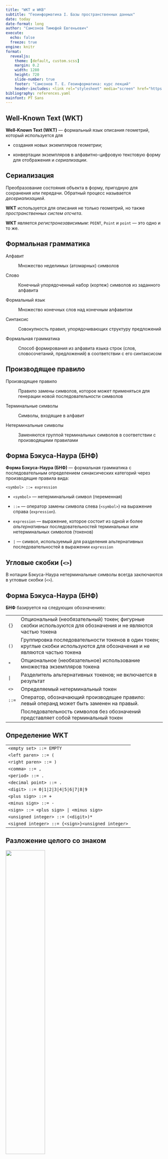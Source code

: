 ```yaml
---
title: "WKT и WKB"
subtitle: "Геоинформатика I. Базы пространственных данных"
date: today
date-format: long
author: "Самсонов Тимофей Евгеньевич"
execute:
  echo: false
  freeze: true
engine: knitr
format:
  revealjs: 
    theme: [default, custom.scss]
    margin: 0.2
    width: 1280
    height: 720
    slide-number: true
    footer: "Самсонов Т. Е. Геоинформатика: курс лекций"
    header-includes: <link rel="stylesheet" media="screen" href="https://fontlibrary.org//face/pt-sans" type="text/css"/>
bibliography: references.yaml
mainfont: PT Sans
---
```


## Well-Known Text (WKT)

**Well-Known Text (WKT)** --- формальный язык описания геометрий, который используется для

-   создания новых экземпляров геометрии;

-   конвертации экземпляров в алфавитно-цифровую текстовую форму для отображения и *сериализации*.

::: callout-note
## Сериализация

Преобразование состояния объекта в форму, пригодную для сохранения или передачи. Обратный процесс называется *десериализацией*.
:::

**WKT** используется для описания не только геометрий, но также *пространственных систем отсчета*.

**WKT** является *регистронезависимым*: `POINT`, `Point` и `point` --- это одно и то же.

## Формальная грамматика

Алфавит

:   Множество неделимых (атомарных) символов

Слово

:   Конечный упорядоченный набор (кортеж) символов из заданного алфавита

Формальный язык

:   Множество конечных слов над конечным алфавитом

Синтаксис

:   Совокупность правил, упорядочивающих структуру предложений

Формальная грамматика

:   Способ формирования из алфавита языка строк (слов, словосочетаний, предложений) в соответствии с его синтаксисом

## Производящее правило

Производящее правило

:   Правило замены символов, которое может применяться для генерации новой последовательности символов

Терминальные символы

:   Символы, входящие в алфавит

Нетерминальные символы

:   Заменяются группой терминальных символов в соответствии с производящими правилами

## Форма Бэкуса-Наура (БНФ)

**Форма Бэкуса-Наура (БНФ)** --- формальная грамматика с последовательным определением синаксических категорий через производящие правила вида:

`<symbol> ::= expression`

-   `<symbol>` --- нетерминальный символ (переменная)

-   `::=` --- оператор замены символа слева (`<symbol>`) на выражение справа (`expression`).

-   `expression` --- выражение, которое состоит из одной и более *альтернативных* последовательностей терминальных или нетерминальных символов (токенов)

-   `|` --- символ, используемый для разделения альтернативных последовательностей в выражении `expression`

::: callout-note
## Угловые скобки (`<>`)

В нотации Бэкуса-Наура нетерминальные символы всегда заключаются в угловые скобки (`<>`).
:::

## Форма Бэкуса-Наура (БНФ)

**БНФ** базируется на следующих обозначениях:

+----------+------------------------------------------------------------------------------------------------------------------------------+
| `{}`     | Опциональный (необязательный) токен; фигурные скобки используются для обозначения и не являются частью токена                |
+----------+------------------------------------------------------------------------------------------------------------------------------+
| `()`     | Группировка последовательности токенов в один токен; круглые скобки используются для обозначения и не являются частью токена |
+----------+------------------------------------------------------------------------------------------------------------------------------+
| `*`      | Опциональное (необязательное) использование множества экземпляров токена                                                     |
+----------+------------------------------------------------------------------------------------------------------------------------------+
| `|`      | Разделитель альтернативных токенов; не включается в результат                                                                |
+----------+------------------------------------------------------------------------------------------------------------------------------+
| `<>`     | Определяемый нетерминальный токен                                                                                            |
+----------+------------------------------------------------------------------------------------------------------------------------------+
| `::=`    | Оператор, обозначающий производящее правило: левый операнд может быть заменен на правый.                                     |
+----------+------------------------------------------------------------------------------------------------------------------------------+
|          | Последовательность символов без обозначений представляет собой терминальный токен                                            |
+----------+------------------------------------------------------------------------------------------------------------------------------+

## Определение WKT

|                                                   |
|---------------------------------------------------|
| `<empty set> ::= EMPTY`                           |
| `<left paren> ::= (`                              |
| `<right paren> ::= )`                             |
| `<comma> ::= ,`                                   |
| `<period> ::= .`                                  |
| `<decimal point> ::= .`                           |
| `<digit> ::= 0|1|2|3|4|5|6|7|8|9`                 |
| `<plus sign> ::= +`                               |
| `<minus sign> ::= -`                              |
| `<sign> ::= <plus sign> | <minus sign>`           |
| `<unsigned integer> ::= (<digit>)*`               |
| `<signed integer> ::= {<sign>}<unsigned integer>` |

## Разложение целого со знаком

![](images/signed_integer.svg){width="50%"}

## Определение WKT

+---------------------------------------------------------------------------------------------------------------------------+
| `<exact numeric literal> ::= <unsigned integer> {<decimal po int>{<unsigned integer>}}|<decimal point><unsigned integer>` |
+---------------------------------------------------------------------------------------------------------------------------+
| `<mantissa> ::= <exact numeric literal>`                                                                                  |
+---------------------------------------------------------------------------------------------------------------------------+
| `<exponent> ::= <signed integer>`                                                                                         |
+---------------------------------------------------------------------------------------------------------------------------+
| `<approximate numeric literal> ::= <mantissa>E<exponent>`                                                                 |
+---------------------------------------------------------------------------------------------------------------------------+
| `<unsigned numeric literal> ::= <exact numeric literal> | <approximate numeric literal>`                                  |
+---------------------------------------------------------------------------------------------------------------------------+
| `<signed numeric literal> ::= {<sign>}<unsigned numeric literal>`                                                         |
+---------------------------------------------------------------------------------------------------------------------------+
| `<x> ::= <signed numeric literal>`                                                                                        |
+---------------------------------------------------------------------------------------------------------------------------+
| `<y> ::= <signed numeric literal>`                                                                                        |
+---------------------------------------------------------------------------------------------------------------------------+
| `<z> ::= <signed numeric literal>`                                                                                        |
+---------------------------------------------------------------------------------------------------------------------------+
| `<m> ::= <signed numeric literal>`                                                                                        |
+---------------------------------------------------------------------------------------------------------------------------+

## Разложение действительного числа

![](images/signed_literal.svg){width="100%"}

## Определение $2D$-геометрий

+---------------------------------------------------------------------------------------------+
| `<point> ::= <x> <y>`                                                                       |
+---------------------------------------------------------------------------------------------+
| `<point text> ::= <empty set> | <left paren>`                                               |
|                                                                                             |
| `<point> <right paren>`                                                                     |
+---------------------------------------------------------------------------------------------+
| `<point tagged text> ::= point <point text>`                                                |
+---------------------------------------------------------------------------------------------+
| `<linestring text> ::= <empty set> | <left paren> <point> {<comma> <point>}* <right paren>` |
+---------------------------------------------------------------------------------------------+
| `<linestring tagged text> ::= linestring <linestring text>`                                 |
+---------------------------------------------------------------------------------------------+
| `<polygon text> ::= <empty set> | <left paren>`                                             |
|                                                                                             |
| `<linestring text>{<comma> <linestring text>}* <right paren>`                               |
+---------------------------------------------------------------------------------------------+
| `<polygon tagged text> ::= polygon <polygon text>`                                          |
+---------------------------------------------------------------------------------------------+
| `<triangle tagged text> ::= triangle <polygon text>`                                        |
+---------------------------------------------------------------------------------------------+

## Разложение $2D$-точки

![](images/point_tagged.svg){width="100%"}

Для остальных классов пустая (`EMPTY`) геометрия описывается аналогичным образом: `LINESTRING EMPTY`, `POLYGON EMPTY` и т.п.

## Разложение $2D$-линии и полигона

![](images/line_polygon_tagged.svg){width="100%"}

## Определение $2D$-геометрий

+------------------------------------------------------------------------------------------------------------------+
| `<polyhedralsurface text> ::= <empty set> | <left paren> <polygon text> {<comma> <polygon text>}* <right paren>` |
+------------------------------------------------------------------------------------------------------------------+
| `<polyhedralsurface tagged text> ::= polyhedralsurface <polyhedralsurface text>`                                 |
+------------------------------------------------------------------------------------------------------------------+
| `<tin tagged text> ::= tin <polyhedralsurface text>`                                                             |
+------------------------------------------------------------------------------------------------------------------+

![](images/tin_tagged.svg){width="100%"}

## Определение $2D$-коллекций

+---------------------------------------------------------------------------------------------------------------------+
| `<multipoint text> ::= <empty set> | <left paren>`                                                                  |
|                                                                                                                     |
| `<point text> {<comma> <point text>}* <right paren>`                                                                |
+---------------------------------------------------------------------------------------------------------------------+
| `<multipoint tagged text> ::= multipoint <multipoint text>`                                                         |
+---------------------------------------------------------------------------------------------------------------------+
| `<multilinestring text> ::= <empty set> | <left paren> <linestring text>{<comma> <linestring text>}* <right paren>` |
+---------------------------------------------------------------------------------------------------------------------+
| `<multilinestring tagged text> ::= multilinestring <multilinestring text>`                                          |
+---------------------------------------------------------------------------------------------------------------------+
| `<multipolygon text> ::= <empty set> | <left paren>`                                                                |
|                                                                                                                     |
| `<polygon text> {<comma> <polygon text>}* <right paren>`                                                            |
+---------------------------------------------------------------------------------------------------------------------+
| `<multipolygon tagged text> ::=`                                                                                    |
|                                                                                                                     |
| `multipolygon <multipolygon text>`                                                                                  |
+---------------------------------------------------------------------------------------------------------------------+

## Разложение $2D$-мульти\[точки\|линии\]

![](images/multipoint_tagged.svg){width="100%"}

## Разложение $2D$-мультиполигона

![](images/multipolygon_tagged.svg){width="100%"}

## Определение $2D$-`GEOMETRYCOLLECTION`

+-----------------------------------------------------------------------------------------------------------------------------------+
| `<geometry tagged text> ::=`                                                                                                      |
|                                                                                                                                   |
| `<point tagged text> | <linestring tagged text>`                                                                                  |
|                                                                                                                                   |
| `| <polygon tagged text> | <triangle tagged text>`                                                                                |
|                                                                                                                                   |
| `| <polyhedralsurface tagged text> | <tin tagged text>`                                                                           |
|                                                                                                                                   |
| `| <multipoint tagged text> | <multilinestring tagged text>`                                                                      |
|                                                                                                                                   |
| `| <multipolygon tagged text>`                                                                                                    |
|                                                                                                                                   |
| `| <geometrycollection tagged text>`                                                                                              |
+-----------------------------------------------------------------------------------------------------------------------------------+
| `<geometrycollection text> ::= <empty set> | <left paren> <geometry tagged text> {<comma> <geometry tagged text>}* <right paren>` |
+-----------------------------------------------------------------------------------------------------------------------------------+
| `<geometrycollection tagged text> ::= geometrycollection <geometrycollection text>`                                               |
+-----------------------------------------------------------------------------------------------------------------------------------+

## Разложение $2D$-`GEOMETRYCOLLECTION`

![](images/geometry_tagged.svg){width="100%"}

## Определение $3D/4D$-геометрий и коллекций

Идентично $2D$ со следующими модификациями:

-   Количество координат равно числу измерений ($3$ или $4$)

-   После названия *tagged*-геометрии добавляется расширение `z`, `m` или `zm`:\
    `point z`, `linestring m`, `polygon zm`.

![](images/linestringzm_tagged.svg){width="100%"}

## Дополнительные измерения

1.  Стандартные геометрические операции и топологические предикаты *игнорируют* дополнительные измерения $ZM$.

2.  Не существует ограничений на координату $M$ --- она, в частности, не обязана непрерывно возрастать вдоль объекта `LINESTRING`.

3.  Интерфейс объектов с $M$-геометрией содержит дополнительные методы `LocateAlong()` и `LocateBetween()`.

+-------------------------+-------------------------------------------------------------------------------------------+
| Метод                   | Назначение                                                                                |
+=========================+===========================================================================================+
| `LocateAlong(m)`        | Возвращает производную геометрическую коллекцию, которая соответствует `m`                |
+-------------------------+-------------------------------------------------------------------------------------------+
| `LocateBetween(m1, m2)` | Возвращает производную геометрическую коллекцию, которая соответствует отрезку `[m1, m2]` |
+-------------------------+-------------------------------------------------------------------------------------------+

## Дополнительные измерения

Запрос измерения мультиточечного объекта:

**`p:`** `MULTIPOINT M(0 0 4, 2 1 1, 3 1 2, 4 2 4, 5 3 5, 7 2 7)`

**`p.LocateAlong(4):`** `MULTIPOINT M(0 0 4, 3 1 4)`

**`p.LocateBetween(2,4):`** `MULTIPOINT M(0 0 4, 2 1 2, 3 1 4)`

**`p.LocateAlong(3):`** `POINT M()` --- *пустой* объект

```python
#| fig-width: 3
#| fig-height: 1.5
#| out-width: 600px
#| out-height: 450px

import shapely
import pandas as pd
import geopandas as gpd
import matplotlib.pyplot as plt

mpts = shapely.MultiPoint(((0, 0), (2, 1), (3, 1), (4, 2), (5, 3), (7, 2)))
gmpts = gpd.GeoSeries(mpts)
df = pd.DataFrame({})
gdf = gpd.GeoDataFrame(df, geometry=gmpts)
gdf.plot(markersize = 50, color='orangered')
plt.show()
```

## Дополнительные измерения

Запрос измерения линейного объекта :

**`l:`** `MULTILINESTRING M((0 0 4, 2 1 1, 3 1 2), (4 2 4, 5 3 6))`

**`l.LocateAlong(3):`** `MULTIPOINT M(1.3 0.7 3)`

**`l.LocateBetween(2,5):`** `GEOMETRYCOLLECTION M(LINESTRING M(0 0 4,1.33 0.67 2),POINT M(3 1 2),LINESTRING M(4 2 4,4.5 2.5 5))`

**`l.LocateAlong(0.5):`** `POINT M()` --- *пустой* объект

```python
#| fig-width: 3
#| fig-height: 1.5
#| out-width: 600px
#| out-height: 300px
mline = shapely.MultiLineString((((0, 0), (2, 1), (3, 1)), ((4, 2), (5, 3), (7, 2))))
gmline = gpd.GeoSeries(mline)
df = pd.DataFrame({})
gdf = gpd.GeoDataFrame(df, geometry=gmline)
gdf.plot(color='orangered')
plt.show()
```

## Well-Known Binary (WKB)

**Well-Known Binary (WKB)** --- компактное представление геометрического объекта в виде непрерывной последовательности байтов.

-   Позволяет обмениваться пространственными данными в бинарной форме

-   Реализуется путем представления геометрического объекта в виде последовательности чисел типов `{Unsigned Integer, Double}` и их сериализации в последовательность байтов

-   Для сериализации используется порядок байтов с большого (*Big Endian*) или малого (*Little Endian*) конца.

`Unsigned Integer` --- $32$-битный ($4$-байтовый) тип данных, который представляет неотрицательные целые числа в диапазоне `[0, 4 294 967 259]`

`Double` --- $64$-битный ($8$-байтовый) тип данных, который представляет числа с плавающей точкой двойной точности стандарта [IEEE 754](https://en.wikipedia.org/wiki/IEEE_754).

## Коды геометрических типов {.table-small}

+----------------------------------+----------+----------+----------+----------+
| **Тип**                          | **XY**   | **XYZ**  | **XYM**  | **XYZM** |
+----------------------------------+----------+----------+----------+----------+
| `GEOMETRY`                       | `0`      | `1000`   | `2000`   | `3000`   |
+----------------------------------+----------+----------+----------+----------+
| `POINT`                          | `1`      | `1001`   | `2001`   | `3001`   |
+----------------------------------+----------+----------+----------+----------+
| `LINESTRING`                     | `2`      | `1002`   | `2002`   | `3002`   |
+----------------------------------+----------+----------+----------+----------+
| `POLYGON`                        | `3`      | `1003`   | `2003`   | `3003`   |
+----------------------------------+----------+----------+----------+----------+
| `MULTIPOINT`                     | `4`      | `1004`   | `2004`   | `3004`   |
+----------------------------------+----------+----------+----------+----------+
| `MULTILINESTRING`                | `5`      | `1005`   | `2005`   | `3005`   |
+----------------------------------+----------+----------+----------+----------+
| `MULTIPOLYGON`                   | `6`      | `1006`   | `2006`   | `3006`   |
+----------------------------------+----------+----------+----------+----------+
| `GEOMETRYCOLLECTION`             | `7`      | `1007`   | `2007`   | `3007`   |
+----------------------------------+----------+----------+----------+----------+
| $\texttt{CIRCULARSTRING}^ \star$ | `8`      | `1008`   | `2008`   | `3008`   |
+----------------------------------+----------+----------+----------+----------+
| $\texttt{COMPOUNDCURVE}^\star$   | `9`      | `1009`   | `2009`   | `3009`   |
+----------------------------------+----------+----------+----------+----------+
| $\texttt{CURVEPOLYGON}^\star$    | `10`     | `1010`   | `2010`   | `3010`   |
+----------------------------------+----------+----------+----------+----------+

$\star$ --- зарезервированные типы

## Коды геометрических типов

|                     |        |         |         |          |
|---------------------|--------|---------|---------|----------|
| **Тип**             | **XY** | **XYZ** | **XYM** | **XYZM** |
| `MULTICURVE`        | `11`   | `1011`  | `2011`  | `3011`   |
| `MULTISURFACE`      | `12`   | `1012`  | `2012`  | `3012`   |
| `CURVE`             | `13`   | `1013`  | `2013`  | `3013`   |
| `SURFACE`           | `14`   | `1014`  | `2014`  | `3014`   |
| `POLYHEDRALSURFACE` | `15`   | `1015`  | `2015`  | `3015`   |
| `TIN`               | `16`   | `1016`  | `2016`  | `3016`   |

## Классы WKBGeometry

**Базовые определения типов**

``` code
// byte : 1 byte 
// uint32 : 32 bit unsigned integer (4 bytes) 
// double : double precision number (8 bytes) 
```

**Точки**

::: columns
::: {.column width="50%"}
``` code
Point { 
  double x; 
  double y;
} 

PointZ { 
  double x; 
  double y; 
  double z;
} 
```

Определения используют синтаксис, похожий на язык программирования ***C**.*
:::

::: {.column width="50%"}
``` code
PointM { 
  double x; 
  double y; 
  double m;
} 

PointZM { 
  double x; 
  double y; 
  double z; 
  double m;
}
```
:::
:::

## Классы WKBGeometry

::: columns
::: {.column width="50%"}
**Линейные кольца**

``` code
LinearRing { 
  uint32 numPoints; 
  Point points[numPoints];
} 

LinearRingZ { 
  uint32 numPoints; 
  PointZ points[numPoints];
} 

LinearRingM { 
  uint32 numPoints; 
  PointM points[numPoints];
} 

LinearRingZM { 
  uint32 numPoints; 
  PointZM points[numPoints];
}
```
:::

::: {.column width="50%"}
**Порядок байтов**

``` code
enum WKBByteOrder { 
  wkbXDR = 0, // Big Endian 
  wkbNDR = 1 // Little Endian 
}
```

Порядок байтов определяет последовательность представления байтов в памяти компьютера:

-   **Big Endian (BE)** --- от большего к меньшему

-   **Littel Endian (LE)** --- от меньшего к большему

В современных компьютерах машинное слово $64$-битное и состоит из $8$ байтов.
:::
:::

## Endians

$256 = 2^8$ --- максимальное число, которое можно записать в один байт.

Произвольное число можно разложить по байтам:

$$
M = \sum_{i=0}^{n-1}A_i\cdot 256^i=A_0\cdot 256^0+A_1\cdot 256^1+A_2\cdot 256^2+\dots+A_{n-1}\cdot 256^{n-1}.
$$

-   $A_0,\dots,A_{n-1}$ --- целые числа в диапазоне от $0$ до $255$

-   $A_0$ --- младший (*little*) байт

-   $A_{n-1}$ --- старший (*big*) байт

Число $11789422_{10}$ ($\texttt{0x}\color{red}{\texttt{B3}}\color{green}{\texttt{E4}}\color{blue}{\texttt{6E}}_{16}$) можно записать двумя способами:

+--------------------------+-----------------------------------------------------------------------------------------------------------------------------------------------------------------------------+
| $\texttt{Big Endian}$    | $\color{red}{A_{n-1}}...\color{green}{A_1}\color{blue}{A_0} \rightarrow \color{red}{\texttt{1011 0011}}~\color{green}{\texttt{1110 0100}}~\color{blue}{\texttt{0110 1110}}$ |
+--------------------------+-----------------------------------------------------------------------------------------------------------------------------------------------------------------------------+
| $\texttt{Little Endian}$ | $\color{blue}{A_0}\color{green}{A_1}...\color{red}{A_{n-1}} \rightarrow \color{blue}{\texttt{0110 1110}}~\color{green}{\texttt{1110 0100}}~\color{red}{\texttt{1011 0011}}$ |
+--------------------------+-----------------------------------------------------------------------------------------------------------------------------------------------------------------------------+

## IEEE 754 `binary64`

Число двойной точности записывается из трёх компонент:

![](images/IEEE_754.svg){width="100%"}

Для конвертации из бинарной в десятичную форму используется соотношение:

$$
(-1)^s \cdot \bigg(1 + \frac{m}{2^{52}}\bigg) \cdot 2^{e-1023}
$$

|                             |                              |
|-----------------------------|------------------------------|
| Порядок числа               | от $10^{-307}$ до $10^{307}$ |
| Точность, десятичных знаков | 16                           |

## Классы WKBGeometry

::: columns
::: {.column width="50%"}
``` code
WKBPoint { 
  byte byteOrder; 
  static uint32 wkbType = 1; 
  Point point
}

WKBLineString { 
  byte byteOrder; 
  static uint32 wkbType = 2; 
  uint32 numPoints; 
  Point points[numPoints]
}

WKBPolygon {
  byte byteOrder; 
  static uint32 wkbType = 3; 
  uint32 numRings; 
  LinearRing rings[numRings]
}
```
:::

::: {.column width="50%"}
``` code
WKBTriangle { 
  byte byteOrder; 
  static uint32 wkbType = 17; 
  uint32 numRings; 
  LinearRing rings[numRings]
}

WKBPolyhedralSurface { 
  byte byteOrder; 
  static uint32 wkbType = 15; 
  uint32 numPolygons; 
  WKBPolygon polygons[numPolygons]
}

WKBTIN { 
  byte byteOrder; 
  static uint32 wkbType = 16; 
  uint32 numPolygons; 
  WKBPolygon polygons[numPolygons]
}
```
:::
:::

## Классы WKBGeometry

::: columns
::: {.column width="50%"}
``` code
WKBMultiPoint { 
  byte byteOrder; 
  static uint32 wkbType=4; 
  uint32 numPoints; 
  WKBPoint points[numPoints]
}

WKBMultiLineString { 
  byte byteOrder; 
  static uint32 wkbType = 5; 
  uint32 numLineStrings; 
  WKBLineString lineStrings[numLineStrings]
}

WKBMultiPolygon { 
  byte byteOrder; 
  static uint32 wkbType = 6; 
  uint32 numPolygons; 
  WKBPolygon polygons[numPolygons]
}
```
:::

::: {.column width="50%"}
``` code
WKBGeometryCollection { 
  byte byte_order; 
  static uint32 wkbType = 7; 
  uint32 numGeometries; 
  WKBGeometry geometries[numGeometries]
}

WKBGeometry {
  Union { 
    WKBPoint point; 
    WKBLineString linestring; 
    WKBPolygon polygon; 
    WKBTriangle triangle 
    WKBPolyhedralSurface polyhedralsurface; 
    WKBTIN tin WKBMultiPoint mpoint; 
    WKBMultiLineString mlinestring; 
    WKBMultiPolygon mpolygon; 
    WKBGeometryCollection 
    collection;
  }
}
```
:::
:::

## Пример

``` code
WKBPoint { 
  byte byteOrder; 
  static uint32 wkbType = 1; 
  Point point
}
Point { 
  double x; 
  double y;
} 
POINT (1.3 2.7)
Little Endian: 01 01000000 CDCCCCCCCCCCF43F 9A99999999990540
Big Endian x:  3FF4CCCCCCCCCCCD = 
                  0 01111111111 0100 1100 1100 1100 1100 1100 1100 
                                1100 1100 1100 1100 1100 1101
По основанию 10:  0    1023     1351079888211149
                 (s)   (e)      (m)
```

$$
(-1)^0 \cdot \bigg(1 + \frac{1351079888211149}{4 503 599 627 370 496} \bigg) \cdot 2^{1023-1023} = 1 \cdot (1 + 0.3) \cdot 2^0 = 1.3
$$

## Что это?

::: columns
::: {.column width="75%"}
``` code-large
01030000000100000004000000000000
00000004409A999999999909409A9999
99999915403333333333332040000000
0000002640666666666666E63F000000
00000004409A99999999990940
```
:::

::: {.column width="25%"}
![](images/wkt_qr.png){width="80%"}
:::
:::

-   Определите тип и координаты данного объекта.

-   Представьте результат в формате **WKT**.

::: callout-note
## Подсказка

Данные представлены в *шестнадцатеричной системе* в формате **Little Endian**
:::

## Библиография
